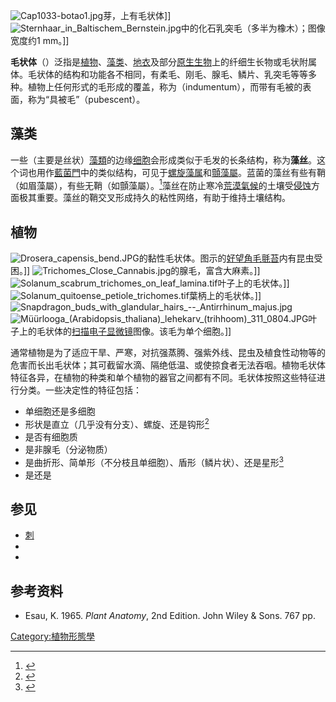 [[Image:Cap1033-botao1.jpg|right]]芽，上有毛状体]]
[[File:Sternhaar_in_Baltischem_Bernstein.jpg|thumb]]中的化石乳突毛（多半为橡木）；图像宽度约1 mm。]]

'''毛状体'''（{{lang-en|trichome}}）泛指是[[植物|植物]]、[[藻类|藻类]]、[[地衣|地衣]]及部分[[原生生物|原生生物]]上的纤细生长物或毛状附属体。毛状体的结构和功能各不相同，有柔毛、刚毛、腺毛、鳞片、乳突毛等等多种。植物上任何形式的毛形成的覆盖，称为{{tsl|en|indumentum|毛被}}（indumentum），而带有毛被的表面，称为“具被毛”（pubescent）。

== 藻类 ==
一些（主要是丝状）[[藻類|藻類]]的边缘[[细胞|细胞]]会形成类似于毛发的长条结构，称为'''藻丝'''。这个词也用作[[藍菌門|藍菌門]]中的类似结构，可见于[[螺旋藻属|螺旋藻属]]和[[顫藻屬|顫藻屬]]。蓝菌的藻丝有些有鞘（如眉藻屬），有些无鞘（如顫藻屬）。<ref name="alga">{{cite web|url=http://www.algalweb.net/search5.htm|title=Identify That Alga|access-date=September 20, 2013|archive-date=2019-11-29|archive-url=https://web.archive.org/web/20191129052351/http://www.algalweb.net/search5.htm|dead-url=no}}</ref>藻丝在防止寒冷[[荒漠|荒漠]][[氣候|氣候]]的土壤受[[侵蚀作用|侵蚀]]方面极其重要。{{citation needed|date = March 2013}}藻丝的鞘交叉形成持久的粘性网络，有助于维持土壤结构。

==植物==
[[File:Drosera_capensis_bend.JPG|thumb]]的黏性毛状体。图示的[[好望角毛氈苔|好望角毛氈苔]]内有昆虫受困。]]
[[File:Trichomes_Close_Cannabis.jpg|thumb]]的腺毛，富含大麻素。]]
[[File:Solanum_scabrum_trichomes_on_leaf_lamina.tif|thumb]]叶子上的毛状体。]]
[[File:Solanum_quitoense_petiole_trichomes.tif|thumb]]葉柄上的毛状体。]]
[[File:Snapdragon_buds_with_glandular_hairs_--_Antirrhinum_majus.jpg|thumb]]
[[File:Müürlooga_(Arabidopsis_thaliana)_lehekarv_(trihhoom)_311_0804.JPG|thumb]]叶子上的毛状体的[[扫描电子显微镜|扫描电子显微镜]]图像。该毛为单个细胞。]]

通常植物是为了适应干旱、严寒，对抗强蒸腾、强紫外线、昆虫及植食性动物等的危害而长出毛状体；其可截留水滴、隔绝低温、或使掠食者无法吞咽。植物毛状体特征各异，在植物的种类和单个植物的器官之间都有不同。毛状体按照这些特征进行分类。一些决定性的特征包括：

* 单细胞还是多细胞
* 形状是直立（几乎没有分支）、螺旋、还是钩形<ref>{{Cite journal|last=Payne|first=Willard W.|date=1978|title=A Glossary of Plant Hair Terminology|journal=Brittonia|volume=30|issue=2|pages=239–255|doi=10.2307/2806659|issn=0007-196X|jstor=2806659|s2cid=42417527}}</ref>
* 是否有细胞质
* 是非腺毛（分泌物质）
* 是曲折形、简单形（不分枝且单细胞）、盾形（鳞片状）、还是星形<ref>{{Cite journal|last=Levin|first=Donald A.|date=1973|title=The Role of Trichomes in Plant Defense|journal=The Quarterly Review of Biology|volume=48|issue=1|pages=3–15|issn=0033-5770|jstor=2822621|doi=10.1086/407484|s2cid=83358711}}</ref>
* 是{{tsl|en|Glossary of botanical terms#Adaxial|植物学术语表#近轴|近轴的}}还是{{tsl|en|Glossary of botanical terms#Abaxial|植物学术语表#背轴|背轴的}}

<!--
In a model organism, ''C. salvifolius'', there are more adaxial trichomes present on this plant because this surface suffers from more UV, solar irradiance light stress than the abaxial surface.<ref name=":02">{{Cite journal|last1=Tattini|first1=M.|last2=Matteini|first2=P.|last3=Saracini|first3=E.|last4=Traversi|first4=M. L.|last5=Giordano|first5=C.|last6=Agati|first6=G.|date=2007|title=Morphology and Biochemistry of Non-Glandular Trichomes in Cistus salvifolius L. Leaves Growing in Extreme Habitats of the Mediterranean Basin|journal=Plant Biology|language=en|volume=9|issue=3|pages=411–419|doi=10.1055/s-2006-924662|pmid=17143807|issn=1438-8677}}</ref>

Trichomes can protect the plant from a large range of detriments, such as UV light, insects, transpiration, and freeze intolerance.<ref>{{Cite journal|last=Hülskamp|first=Martin|date=June 2004|title=Plant Trichomes: A Model for Cell Differentiation|journal=Molecular Cell Biology|volume=5|pages=471–480|pmid=15173826|via=EBSCO}}</ref>


===Aerial surface hairs===
'''Trichomes''' on plants are [[表皮_(植物)|epidermal]] outgrowths of various kinds. The terms '''emergences''' or '''[[刺|prickles]]''' refer to outgrowths that involve more than the epidermis. This distinction is not always easily applied (see {{tsl|en|Wait-a-minute tree||}}). Also, there are ''nontrichomatous'' epidermal cells that protrude from the surface.{{such as|date=April 2018}}

A common type of trichome is a '''hair'''. Plant hairs may be [[单细胞生物|unicellular]] or [[多細胞生物|multicellular]], branched or unbranched. Multicellular hairs may have one or several layers of cells. Branched hairs can be ''dendritic'' (tree-like) as in {{tsl|en|kangaroo paw||}} (''{{tsl|en|Anigozanthos||}}''), ''tufted'', or ''stellate'' (star-shaped), as in ''[[拟南芥|拟南芥]]''.

Another common type of trichome is the '''scale''' or '''peltate hair''', that has a plate or shield-shaped cluster of cells attached directly to the surface or borne on a stalk of some kind. Common examples are the leaf scales of [[凤梨科|bromeliads]] such as the [[菠蘿|菠蘿]], ''[[杜鵑花屬|杜鵑花屬]]'' and sea buckthorn (''[[沙棘|沙棘]]'').

Any of the various types of hairs may be '''{{vanchor|glandular}}''', producing some kind of secretion, such as the essential oils produced by [[薄荷屬|mint]]s and many other members of the family [[唇形科|唇形科]].

Many terms are used to describe the surface appearance of plant organs, such as [[茎|stems]] and [[葉|leaves]], referring to the presence, form and appearance of trichomes. Examples include:
* '''glabrous''', '''glabrate''' – lacking hairs or trichomes; surface smooth
* '''hirsute''' – coarsely hairy
* '''hispid''' – having bristly hairs
* '''articulate''' – simple pluricellular-uniseriate hairs
* '''downy''' – having an almost wool-like covering of long hairs
* '''pilose''' – pubescent with long, straight, soft, spreading or erect hairs
* '''puberulent''' – minutely pubescent; having fine, short, usually erect, hairs
* '''短柔毛''' – bearing hairs or trichomes of any type
* '''strigillose''' – minutely strigose
* '''strigose''' – having straight hairs all pointing in more or less the same direction as along a margin or midrib
* '''tomentellous''' – minutely tomentose
* '''tomentose''' – covered with dense, matted, woolly hairs
* '''villosulous''' – minutely villous
* '''villous''' – having long, soft hairs, often curved, but not matted

The size, form, density and location of hairs on plants are extremely variable in their presence across [[物种|物种]] and even within a species on different plant organs. Several basic functions or advantages of having surface hairs can be listed. It is likely that in many cases, hairs interfere with the feeding of at least some small [[植食性动物|植食性动物]]s and, depending upon [[剛度|剛度]] and [[应激性|应激性]] to the [[腭|腭]], large herbivores as well. Hairs on plants growing in areas subject to [[霜|霜]] keep the frost away from the living surface cells. In windy locations, hairs break up the flow of air across the plant surface, reducing [[蒸腾作用|蒸腾作用]]. Dense coatings of hairs reflect [[太阳光|太阳光]], protecting the more delicate tissues underneath in hot, dry, open habitats. In addition, in locations where much of the available moisture comes from {{tsl|en|fog drip||}}, hairs appear to enhance this process by increasing the surface area on which water droplets can accumulate.{{Citation needed|date=April 2018}}

=== Glandular trichomes ===
Glandular trichomes have been vastly studied, even though they are only found on about 30% of plants. Their function is to secrete metabolites for the plant. Some of these metabolites include:

* [[类萜|类萜]]s, which have many functions in the plant related to growth and development<ref>{{Citation|last=Tholl|first=Dorothea|chapter=Biosynthesis and Biological Functions of Terpenoids in Plants|date=2015|pages=63–106|editor-last=Schrader|editor-first=Jens|series=Advances in Biochemical Engineering/Biotechnology|publisher=Springer International Publishing|language=en|doi=10.1007/10_2014_295|pmid=25583224|isbn=9783319201078|editor2-last=Bohlmann|editor2-first=Jörg|title=Biotechnology of Isoprenoids|volume=148}}</ref>
* {{tsl|en|phenylpropanoid||}}s, which have a role in many plant pathways, such as secondary metabolites, stress response, and act as the mediators of plant interactions in the environment<ref>{{Cite journal|last1=Jasiński|first1=Michał|last2=Biała|first2=Wanda|date=2018|title=The Phenylpropanoid Case – It Is Transport That Matters|journal=Frontiers in Plant Science|language=en|volume=9|pages=1610|doi=10.3389/fpls.2018.01610|pmid=30443262|pmc=6221964|issn=1664-462X}}</ref>
* [[黄酮类化合物|黄酮类化合物]]s
* methyl [[酮|酮]]s
* {{tsl|en|acylsugar||}}s<ref>{{Cite journal|last1=Huchelmann|first1=Alexandre|last2=Boutry|first2=Marc|last3=Hachez|first3=Charles|date=2017|title=Plant Glandular Trichomes: Natural Cell Factories of High Biotechnological Interest1[OPEN]|journal=Plant Physiology|volume=175|issue=1|pages=6–22|doi=10.1104/pp.17.00727|issn=0032-0889|pmc=5580781|pmid=28724619}}</ref>

=== Non-glandular trichomes ===
Non-glandular trichomes are important for plant protection against UV light.<ref name=":02"/>

The model plant, ''Cistus salvifolius,'' is found in areas of high-light stress and poor soil conditions, along the Mediterranean coasts. It contains non-glandular, stellate and dendritic trichomes that have the ability to synthesize and store polyphenols that both affect absorbance of radiation and plant desiccation. These trichomes also contain acetylated flavonoids, which can absorb UV-B, and non-acetylated flavonoids, which absorb the longer wavelength of UV-A. In non-glandular trichomes, the only role of flavonoids is to block out the shortest wavelengths to protect the plant, which differs from in glandular trichomes.<ref name=":02"/>

==== Polyphenols ====
Non-glandular trichomes in the genus ''Cistus'' were found to contain presences of ellagitannins, [[糖苷|糖苷]]s, and [[山柰酚|山柰酚]] derivatives. The ellagitannins have the main purpose of helping adapt in times of nutrient-limiting stress.<ref name=":02"/>

== Trichome and root hair development ==
Both trichomes and [[根毛|根毛]]s, the [[假根|假根]]s of many [[维管植物|维管植物]]s, are lateral outgrowths of a single cell of the epidermal layer. Root hairs form from '''trichoblasts''', the hair-forming cells on the epidermis of a plant [[根|根]]. Root hairs vary between 5 and 17 micrometers in diameter, and 80 to 1,500 micrometers in length (Dittmar, cited in Esau, 1965). Root hairs can survive for two to three weeks and then die off. At the same time new root hairs are continually being formed at the top of the root. This way, the root hair coverage stays the same. It is therefore understandable that repotting must be done with care, because the root hairs are being pulled off for the most part. This is why planting out may cause plants to wilt.
[[File:Red_Trichomes_of_the_roses.jpg|thumb]]
The genetic control of patterning of trichomes and roots hairs shares similar control mechanisms. Both processes involve a core of related [[通用转录因子|transcription factors]] that control the initiation and development of the epidermal outgrowth. Activation of genes that encode specific protein transcription factors (named GLABRA1 (GL1), GLABRA3 (GL3) and TRANSPARENT [[種子|TESTA]] GLABRA1 (TTG1)) are the major regulators of cell fate to produce trichomes or root hairs.<ref>{{Cite journal|last1=Schellmann|first1=S.|last2=Schnittger|first2=A.|last3=Kirik|first3=V.|last4=Wada|first4=T.|last5=Okada|first5=K.|last6=Beermann|first6=A.|last7=Thumfahrt|first7=J.|last8=Jürgens|first8=G.|last9=Hülskamp|first9=M.|date=2002-10-01|title=TRIPTYCHON and CAPRICE mediate lateral inhibition during trichome and root hair patterning in Arabidopsis|url=http://embojnl.embopress.org/content/21/19/5036|journal=The EMBO Journal|language=en|volume=21|issue=19|pages=5036–5046|doi=10.1093/emboj/cdf524|issn=0261-4189|pmid=12356720|pmc=129046}}</ref> When these genes are activated in a leaf epidermal cell, the formation of a trichrome is initiated within that cell. GL1, GL3. and TTG1 also activate negative regulators, which serve to inhibit trichrome formation in neighboring cells. This system controls the spacing of trichomes on the leaf surface. Once trichome are developed they may divide or branch.<ref>{{Cite journal|last1=Schellmann|first1=Swen|last2=Hulskamp|first2=Martin|date=2004-09-01|title=Epidermal differentiation: trichomes in Arabidopsis as a model system|journal=The International Journal of Developmental Biology|language=en|volume=49|issue=5–6|pages=579–584|doi=10.1387/ijdb.051983ss|pmid=16096966|issn=0214-6282|doi-access=free}}</ref> In contrast, root hairs only rarely branch. During the formation of trichomes and root hairs, many enzymes are regulated. For example, just prior to the root hair development, there is a point of elevated {{tsl|en|phosphorylase||}} activity.<ref>{{Cite journal|last1=Dosier|first1=Larry W.|last2=Riopel|first2=J. L.|date=1977|title=Differential Enzyme Activity During Trichoblast Differentiation in Elodea canadensis|journal=American Journal of Botany|volume=64|issue=9|pages=1049–1056|doi=10.2307/2442160|jstor=2442160}}</ref>

Many of what scientists know about trichome development comes from the model organism ''Arabidopsis thaliana'', because their trichomes are simple, unicellular, and non-glandular. The development pathway is regulated by three transcription factors: R2R3 MYB, basic helix-loop-helix, and WD40 repeat. The three groups of TFs form a trimer complex (MBW) and activate the expression of products downstream, which activates trichome formation. However, just MYBs alone act as an inhibitor by forming a negative complex.<ref name=":1">{{Cite journal|last1=Yuan|first1=Ling|last2=Singh|first2=Sanjay Kumar|last3=Patra|first3=Barunava|last4=Pattanaik|first4=Sitakanta|date=2014|title=An overview of the gene regulatory network controlling trichome development in the model plant, Arabidopsis|journal=Frontiers in Plant Science|language=en|volume=5|pages=259|doi=10.3389/fpls.2014.00259|pmid=25018756|pmc=4071814|issn=1664-462X}}</ref>

=== Phytohormones ===
Plant phytohormones have an effect on the growth and response of plants to environmental stimuli. Some of these phytohormones are involved in trichome formation, which include gibberellic acid (GA), cytokinins (CK), and jasmonic acids (JA).<ref name=":1" />

GA stimulates growth of trichomes by stimulating GLABROUS1 (GL1).

However, both SPINDLY and DELLA proteins repress the effects of GA, so less of these proteins create more trichomes.

Some other phytohormones that promote growth of trichomes include brassinosteroids, ethylene, and salicylic acid. This was understood by conducting experiments with mutants that has little to no amounts of each of these substances. In every case, there was less trichome formation on both plant surfaces, as well as incorrect formation of the trichomes present.<ref name=":1" />

==Significance for taxonomy==
The type, presence and absence and location of trichomes are important diagnostic characters in plant identification and plant taxonomy.<ref name=Davis>{{cite book|last1=Davis|first1=P.H.|author2-link=Heywood, Vernon Hilton|last2=Heywood|first2=V.H.|year=1963|title=Principles of angiosperm taxonomy|url=https://archive.org/details/principlesofangi0000unse|publisher=Van Nostrandpage|location=Princeton, New Jersey|page=[https://archive.org/details/principlesofangi0000unse/page/154 154] |author1-link=Davis, Peter Hadland}}</ref> In forensic examination, plants such as ''[[大麻草|大麻草]]'' can be identified by microscopic examination of the  trichomes.<ref name=Bhatia>{{cite journal|first1=R.Y.P.|last1=Bhatia|first2=S.|last2=Raghavan|first3=K.V.S.|last3=Rao|first4=V.N.|last4=Prasad|title=Forensic examination of leaf and leaf fragments in fresh and dried conditions.|journal=Journal of the Forensic Science Society|volume=13|issue=3|year=1973|pages=183–190|doi=10.1016/S0015-7368(73)70794-5 |pmid=4774149}}</ref><ref name=UNODC>{{cite book|author=United Nations Office on Drugs and Crime|title=Recommended Methods for the Identification and Analysis of Cannabis and Cannabis Products (Revised and updated)|year=2009|publisher=United Nations|location=New York|pages=30–32|isbn=9789211482423 }}</ref> Although trichomes are rarely found preserved in [[化石|化石]]s, trichome bases are regularly found and, in some cases, their cellular structure is important for identification.

=== ''Arabidopsis thaliana'' trichome classification ===
''Arabidopsis thaliana'' trichomes are classified as being aerial, epidermal, unicellular, tubular structures.<ref>{{Cite journal|last1=Maithur|first1=Jaideep|last2=Chua|first2=Nam-Hai|date=April 2000|title=Microtubule Stabilization Leads to Growth Reorientation in Arabidopsis Trichomes|url=http://www.plantcell.org/content/plantcell/12/4/465.full.pdf|journal=Plant Cell|volume=12|issue=4|pages=465–477|doi=10.1105/tpc.12.4.465|pmid=10760237|pmc=139846}}</ref>

== Significance for plant molecular biology ==
In the model plant ''[[拟南芥|拟南芥]]'', trichome formation is initiated by the GLABROUS1 protein. [[基因剔除|Knockouts]] of the corresponding gene lead to glabrous plants. This [[表型|表型]] has already been used in [[基因编辑技术|基因编辑技术]] experiments and might be of interest as visual marker for plant research to improve gene editing methods such as [[CRISPR|CRISPR/Cas9]].<ref>{{Cite journal|last1=Hahn|first1=Florian|last2=Mantegazza|first2=Otho|last3=Greiner|first3=André|last4=Hegemann|first4=Peter|last5=Eisenhut|first5=Marion|last6=Weber|first6=Andreas P. M.|date=2017|title=An Efficient Visual Screen for CRISPR/Cas9 Activity in Arabidopsis thaliana|journal=Frontiers in Plant Science|language=en|volume=8|pages=39|doi=10.3389/fpls.2017.00039|issn=1664-462X|pmc=5258748|pmid=28174584}}</ref><ref>{{cite journal|last1=Hahn|first1=Florian|last2=Eisenhut|first2=Marion|last3=Mantegazza|first3=Otho|last4=Weber|first4=Andreas P. M.|title=Homology-Directed Repair of a Defective Glabrous Gene in Arabidopsis With Cas9-Based Gene Targeting|journal=Frontiers in Plant Science|date=5 April 2018|volume=9|pages=424|doi=10.3389/fpls.2018.00424|pmid=29675030|pmc=5895730}}</ref> Trichomes also serve as models for cell differentiation as well as pattern formation in plants.<ref>{{Cite journal|last1=Hülskamp|first1=M.|last2=Schnittger|first2=A.|last3=Folkers|first3=U.|date=1999|title=Pattern formation and cell differentiation: trichomes in Arabidopsis as a genetic model system|journal=International Review of Cytology|volume=186|pages=147–178|issn=0074-7696|pmid=9770299|doi=10.1016/S0074-7696(08)61053-0|isbn=9780123645906}}</ref>[[Image:Stylidium_bud_and_scape.jpg|thumb]]'' species, displaying the trichomes that can trap and kill insects]]

==Uses==
[[菜豆|Bean]] leaves have been used historically to trap {{tsl|en|Bed bug (insect)||bedbug}}s in houses in [[东欧|东欧]]. The trichomes on the bean leaves capture the insects by impaling their feet ([[腿_(节肢动物)|tarsi]]). The leaves would then be destroyed.<ref name=Szyndler>{{cite journal|author1=Szyndler, M.W. |author2=Haynes, K.F. |author3=Potter, M.F. |author4=Corn, R.M. |author5=Loudon, C. |year=2013|title=Entrapment of bed bugs by leaf trichomes inspires microfabrication of biomimetic surfaces|journal=Journal of the Royal Society Interface|volume=10|issue=83|issn=1742-5662|doi=10.1098/rsif.2013.0174 |pmid=23576783 |page=20130174|pmc=3645427}}</ref>

Trichomes are an essential part of nest building for the {{tsl|en|Anthidium manicatum||European wool carder bee}} (''Anthidium manicatum''). This bee species incorporates trichomes into their nests by scraping them off of plants and using them as a lining for their nest cavities.<ref>{{cite journal|last1=Eltz|first1=Thomas|last2=Küttner|first2=Jennifer|last3=Lunau|first3=Klaus|last4=Tollrian|first4=Ralph|title=Plant secretions prevent wasp parasitism in nests of wool-carder bees, with implications for the diversification of nesting materials in Megachilidae|journal=Frontiers in Ecology and Evolution|date=6 January 2015|volume=2|doi=10.3389/fevo.2014.00086|doi-access=free}}</ref>

==Defense==
Plants may use trichomes in order to deter herbivore attacks via physical and/or chemical means, e.g. in specialized, {{tsl|en|stinging plant||stinging hair}}s of ''[[蕁麻屬|蕁麻屬]]'' (Nettle) species that deliver inflammatory chemicals such as [[組織胺|組織胺]]. Studies on trichomes have been focused towards crop protection, which is the result of deterring herbivores (Brookes et al. 2016).<ref>{{Cite journal|last=Karley|first=A|year=2016|title=Exploiting physical defence traits for crop protection: leaf trichomes of Rubus idaeus have deterrent effects on spider mites but not aphids.|journal=Annals of Applied Biology|volume=168|issue=2|pages=159–172|via=Academic Search Premier|doi=10.1111/aab.12252}}</ref> However, some organisms have developed mechanisms to resist the effects of trichomes. The larvae of ''{{tsl|en|Heliconius charithonia||}}'', for example, are able to physically free themselves from trichomes, are able to bite off trichomes, and are able to form [[丝绸|丝绸]] blankets in order to navigate the leaves better.<ref>{{cite journal | last1 = Cardoso | first1 = Márcio Z | year = 2008 | title = Ecology, Behavior and Binomics: Herbivore Handling of a Plant's Trichome: The Case of Heliconius Charithonia (L.) (Lepidoptera:Nymphalidae) and Passiflora Lobata (Kilip) Hutch. (Passifloraceae) | journal = Neotropical Entomology | volume = 37 | issue = 3| pages = 247–52 | doi=10.1590/s1519-566x2008000300002| pmid = 18641894 | doi-access = free }}</ref>

=== Stinging trichomes ===

Stinging trichomes vary in their morphology and distribution between species, however similar effects on large herbivores implies they serve similar functions. In areas susceptible to herbivory, higher densities of stinging trichomes were observed. In ''Urtica'', the stinging trichomes induce a painful sensation lasting for hours upon human contact. This sensation has been attributed as a defense mechanism against large animals and small invertebrates, and plays a role in defense supplementation via secretion of metabolites. Studies suggest that this sensation involves a rapid release of toxin (such as histamine) upon contact and penetration via the globular tips of said trichomes.<ref>{{cite journal | last1 = Fu | first1 = H. Y. | last2 = Chen | first2 = S. J. | last3 = Kuo-Huang | first3 = L. L. | year = 2003 | title = Comparative study on the stinging trichomes and some related epidermal structures in the leaves of Dendrocnide meyeniana, Girardinia diversifolia, and Urtica thunbergiana | journal = Taiwania | volume = 48 | issue = 4| pages = 213–223 }}</ref>
-->

== 参见 ==
{{commons category}}
* [[刺|刺]]
* {{tsl|en|Colleter (botany)||}}
* {{tsl|en|Seta||}}

==参考资料==
{{Reflist|35em}}
* Esau, K. 1965. ''Plant Anatomy'', 2nd Edition. John Wiley & Sons. 767 pp.

[[Category:植物形態學|Category:植物形態學]]